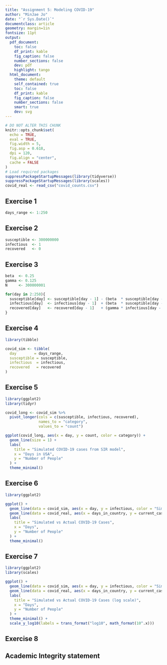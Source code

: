 ```yaml
---
title: "Assignment 5: Modeling COVID-19"
author: "MinJae Jo"
date: "`r Sys.Date()`"
documentclass: article
geometry: margin=1in
fontsize: 11pt
output:
  pdf_document:
    toc: false
    df_print: kable
    fig_caption: false
    number_sections: false
    dev: pdf
    highlight: tango
  html_document:
    theme: default
    self_contained: true
    toc: false
    df_print: kable
    fig_caption: false
    number_sections: false
    smart: true
    dev: svg
---
```


```r
# DO NOT ALTER THIS CHUNK
knitr::opts_chunk$set(
  echo = TRUE,
  eval = TRUE,
  fig.width = 5,
  fig.asp = 0.618,
  dpi = 120,
  fig.align = "center",
  cache = FALSE
)
# Load required packages
suppressPackageStartupMessages(library(tidyverse))
suppressPackageStartupMessages(library(scales))
covid_real <- read_csv("covid_counts.csv")
```


## Exercise 1
```r
days_range <- 1:250
```



## Exercise 2
```r
susceptible <- 300000000
infectious  <- 1
recovered   <- 0
```



## Exercise 3
```r
beta  <- 0.25
gamma <- 0.125
N     <- 300000001

for(day in 2:250){
  susceptible[day] <- susceptible[day - 1] - (beta  * susceptible[day - 1] * infectious[day - 1]) / N
  infectious[day]  <- infectious[day - 1]  + (beta  * susceptible[day - 1] * infectious[day - 1]) / N - (gamma * infectious[day - 1])
  recovered[day]   <- recovered[day - 1]   + (gamma * infectious[day - 1])
}
```


## Exercise 4
```r
library(tibble)

covid_sim <- tibble(
  day        = days_range,
  susceptible = susceptible,
  infectious  = infectious,
  recovered   = recovered
)
```


## Exercise 5
```r
library(ggplot2)
library(tidyr)

covid_long <- covid_sim %>%
  pivot_longer(cols = c(susceptible, infectious, recovered),
               names_to = "category",
               values_to = "count")

ggplot(covid_long, aes(x = day, y = count, color = category)) +
  geom_line(size = 1) +
  labs(
    title = "Simulated COVID-19 cases from SIR model",
    x = "Days in USA",
    y = "Number of People"
  ) +
  theme_minimal()
```


## Exercise 6
```r
library(ggplot2)

ggplot() +
  geom_line(data = covid_sim, aes(x = day, y = infectious, color = "Simulated Infectious")) +
  geom_line(data = covid_real, aes(x = days_in_country, y = current_cases, color = "Actual Current Cases")) +
  labs(
    title = "Simulated vs Actual COVID-19 Cases",
    x = "Days",
    y = "Number of People"
  ) +
  theme_minimal()
```


## Exercise 7
```r
library(ggplot2)
library(scales)

ggplot() +
  geom_line(data = covid_sim, aes(x = day, y = infectious, color = "Simulated Infectious")) +
  geom_line(data = covid_real, aes(x = days_in_country, y = current_cases, color = "Actual Current Cases")) +
  labs(
    title = "Simulated vs Actual COVID-19 Cases (log scale)",
    x = "Days",
    y = "Number of People"
  ) +
  theme_minimal() +
  scale_y_log10(labels = trans_format("log10", math_format(10^.x)))
```


## Exercise 8




## Academic Integrity statement
